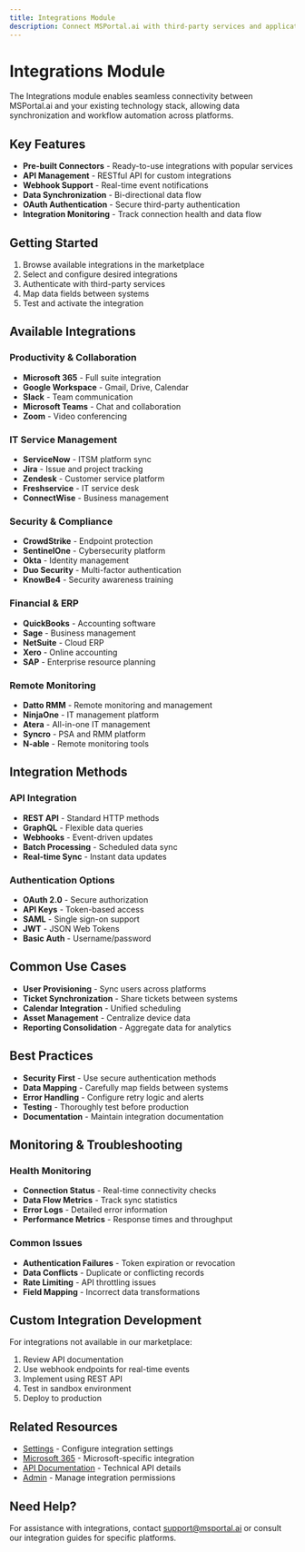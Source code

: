 ```yaml
---
title: Integrations Module
description: Connect MSPortal.ai with third-party services and applications
---
```


# Integrations Module

The Integrations module enables seamless connectivity between MSPortal.ai and your existing technology stack, allowing data synchronization and workflow automation across platforms.

## Key Features

- **Pre-built Connectors** - Ready-to-use integrations with popular services
- **API Management** - RESTful API for custom integrations
- **Webhook Support** - Real-time event notifications
- **Data Synchronization** - Bi-directional data flow
- **OAuth Authentication** - Secure third-party authentication
- **Integration Monitoring** - Track connection health and data flow

## Getting Started

1. Browse available integrations in the marketplace
2. Select and configure desired integrations
3. Authenticate with third-party services
4. Map data fields between systems
5. Test and activate the integration

## Available Integrations

### Productivity & Collaboration
- **Microsoft 365** - Full suite integration
- **Google Workspace** - Gmail, Drive, Calendar
- **Slack** - Team communication
- **Microsoft Teams** - Chat and collaboration
- **Zoom** - Video conferencing

### IT Service Management
- **ServiceNow** - ITSM platform sync
- **Jira** - Issue and project tracking
- **Zendesk** - Customer service platform
- **Freshservice** - IT service desk
- **ConnectWise** - Business management

### Security & Compliance
- **CrowdStrike** - Endpoint protection
- **SentinelOne** - Cybersecurity platform
- **Okta** - Identity management
- **Duo Security** - Multi-factor authentication
- **KnowBe4** - Security awareness training

### Financial & ERP
- **QuickBooks** - Accounting software
- **Sage** - Business management
- **NetSuite** - Cloud ERP
- **Xero** - Online accounting
- **SAP** - Enterprise resource planning

### Remote Monitoring
- **Datto RMM** - Remote monitoring and management
- **NinjaOne** - IT management platform
- **Atera** - All-in-one IT management
- **Syncro** - PSA and RMM platform
- **N-able** - Remote monitoring tools

## Integration Methods

### API Integration
- **REST API** - Standard HTTP methods
- **GraphQL** - Flexible data queries
- **Webhooks** - Event-driven updates
- **Batch Processing** - Scheduled data sync
- **Real-time Sync** - Instant data updates

### Authentication Options
- **OAuth 2.0** - Secure authorization
- **API Keys** - Token-based access
- **SAML** - Single sign-on support
- **JWT** - JSON Web Tokens
- **Basic Auth** - Username/password

## Common Use Cases

- **User Provisioning** - Sync users across platforms
- **Ticket Synchronization** - Share tickets between systems
- **Calendar Integration** - Unified scheduling
- **Asset Management** - Centralize device data
- **Reporting Consolidation** - Aggregate data for analytics

## Best Practices

- **Security First** - Use secure authentication methods
- **Data Mapping** - Carefully map fields between systems
- **Error Handling** - Configure retry logic and alerts
- **Testing** - Thoroughly test before production
- **Documentation** - Maintain integration documentation

## Monitoring & Troubleshooting

### Health Monitoring
- **Connection Status** - Real-time connectivity checks
- **Data Flow Metrics** - Track sync statistics
- **Error Logs** - Detailed error information
- **Performance Metrics** - Response times and throughput

### Common Issues
- **Authentication Failures** - Token expiration or revocation
- **Data Conflicts** - Duplicate or conflicting records
- **Rate Limiting** - API throttling issues
- **Field Mapping** - Incorrect data transformations

## Custom Integration Development

For integrations not available in our marketplace:
1. Review API documentation
2. Use webhook endpoints for real-time events
3. Implement using REST API
4. Test in sandbox environment
5. Deploy to production

## Related Resources

- [Settings](../settings/index) - Configure integration settings
- [Microsoft 365](../microsoft-365/index) - Microsoft-specific integration
- [API Documentation](/api-reference/introduction) - Technical API details
- [Admin](../admin/index) - Manage integration permissions

## Need Help?

For assistance with integrations, contact support@msportal.ai or consult our integration guides for specific platforms.